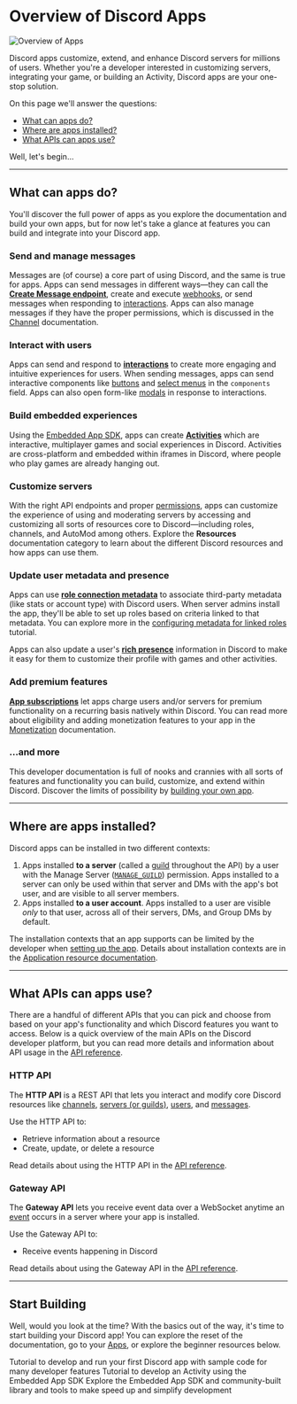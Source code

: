 # Overview of Discord Apps

![Overview of Apps](overview-of-apps-banner.png)

Discord apps customize, extend, and enhance Discord servers for millions of users. Whether you're a developer interested in customizing servers, integrating your game, or building an Activity, Discord apps are your one-stop solution.

On this page we'll answer the questions:

- [What can apps do?](#DOCS_QUICK_START_OVERVIEW_OF_APPS/what-can-apps-do)
- [Where are apps installed?](#DOCS_QUICK_START_OVERVIEW_OF_APPS/where-are-apps-installed)
- [What APIs can apps use?](#DOCS_QUICK_START_OVERVIEW_OF_APPS/what-apis-can-apps-use)

Well, let's begin...

---

## What can apps do?

You'll discover the full power of apps as you explore the documentation and build your own apps, but for now let's take a glance at features you can build and integrate into your Discord app.

### Send and manage messages

Messages are (of course) a core part of using Discord, and the same is true for apps. Apps can send messages in different ways—they can call the **[Create Message endpoint](#DOCS_RESOURCES_CHANNEL/create-message)**, create and execute [webhooks](#DOCS_RESOURCES_WEBHOOK), or send messages when responding to [interactions](#DOCS_INTERACTIONS_OVERVIEW). Apps can also manage messages if they have the proper permissions, which is discussed in the [Channel](#DOCS_RESOURCES_CHANNEL) documentation.

### Interact with users

Apps can send and respond to **[interactions](#DOCS_INTERACTIONS_OVERVIEW)** to create more engaging and intuitive experiences for users. When sending messages, apps can send interactive components like [buttons](#DOCS_INTERACTIONS_MESSAGE_COMPONENTS/buttons) and [select menus](#DOCS_INTERACTIONS_MESSAGE_COMPONENTS/select-menus) in the `components` field. Apps can also open form-like [modals](#DOCS_INTERACTIONS_RECEIVING_AND_RESPONDING/interaction-response-object-modal) in response to interactions.

### Build embedded experiences

Using the [Embedded App SDK](#DOCS_DEVELOPER_TOOLS_EMBEDDED_APP_SDK), apps can create **[Activities](#DOCS_ACTIVITIES_OVERVIEW)** which are interactive, multiplayer games and social experiences in Discord. Activities are cross-platform and embedded within iframes in Discord, where people who play games are already hanging out.

### Customize servers

With the right API endpoints and proper [permissions](#DOCS_TOPICS_PERMISSIONS), apps can customize the experience of using and moderating servers by accessing and customizing all sorts of resources core to Discord—including roles, channels, and AutoMod among others. Explore the **Resources** documentation category to learn about the different Discord resources and how apps can use them.

### Update user metadata and presence

Apps can use **[role connection metadata](#DOCS_RESOURCES_APPLICATION_ROLE_CONNECTION_METADATA)** to associate third-party metadata (like stats or account type) with Discord users. When server admins install the app, they'll be able to set up roles based on criteria linked to that metadata. You can explore more in the [configuring metadata for linked roles](#DOCS_TUTORIALS_CONFIGURING_APP_METADATA_FOR_LINKED_ROLES) tutorial.

Apps can also update a user's **[rich presence](#DOCS_RICH_PRESENCE_HOW_TO)** information in Discord to make it easy for them to customize their profile with games and other activities.

### Add premium features

**[App subscriptions](#DOCS_MONETIZATION_APP_SUBSCRIPTIONS)** let apps charge users and/or servers for premium functionality on a recurring basis natively within Discord. You can read more about eligibility and adding monetization features to your app in the [Monetization](#DOCS_MONETIZATION_OVERVIEW) documentation.

### ...and more

This developer documentation is full of nooks and crannies with all sorts of features and functionality you can build, customize, and extend within Discord. Discover the limits of possibility by [building your own app](https://discord.com/developers/applications).

--- 

## Where are apps installed?

Discord apps can be installed in two different contexts:

1. Apps installed **to a server** (called a [guild](#DOCS_RESOURCES_GUILD) throughout the API) by a user with the Manage Server ([`MANAGE_GUILD`](#DOCS_TOPICS_PERMISSIONS/permissions-bitwise-permission-flags)) permission. Apps installed to a server can only be used within that server and DMs with the app's bot user, and are visible to all server members.
2. Apps installed **to a user account**. Apps installed to a user are visible *only* to that user, across all of their servers, DMs, and Group DMs by default.

The installation contexts that an app supports can be limited by the developer when [setting up the app](#DOCS_RESOURCES_APPLICATION/setting-supported-installation-contexts). Details about installation contexts are in the [Application resource documentation](#DOCS_RESOURCES_APPLICATION/installation-context).

---

## What APIs can apps use?

There are a handful of different APIs that you can pick and choose from based on your app's functionality and which Discord features you want to access. Below is a quick overview of the main APIs on the Discord developer platform, but you can read more details and information about API usage in the [API reference](#DOCS_REFERENCE).

### HTTP API

The **HTTP API** is a REST API that lets you interact and modify core Discord resources like [channels](#DOCS_RESOURCES_CHANNEL), [servers (or guilds)](#DOCS_RESOURCES_GUILD), [users](#DOCS_RESOURCES_USER), and [messages](#DOCS_RESOURCES_CHANNEL/message-object). 

Use the HTTP API to:
- Retrieve information about a resource
- Create, update, or delete a resource

Read details about using the HTTP API in the [API reference](#DOCS_REFERENCE/http-api).

### Gateway API

The **Gateway API** lets you receive event data over a WebSocket anytime an [event](#DOCS_TOPICS_GATEWAY_EVENTS) occurs in a server where your app is installed.

Use the Gateway API to:
- Receive events happening in Discord

Read details about using the Gateway API in the [API reference](#DOCS_REFERENCE/gateway-websocket-api).

---

## Start Building

Well, would you look at the time? With the basics out of the way, it's time to start building your Discord app! You can explore the reset of the documentation, go to your [Apps](https://discord.com/developers/applications), or explore the beginner resources below.

<Container>
  <Card title="Developing your First Discord App" link="#DOCS_QUICK_START_GETTING_STARTED" icon="AppsIcon">
    Tutorial to develop and run your first Discord app with sample code for many developer features
  </Card>
  <Card title="Building an Activity on Discord" link="#DOCS_ACTIVITIES_BUILDING_AN_ACTIVITY" icon="ActivitiesIcon">
    Tutorial to develop an Activity using the Embedded App SDK
  </Card>
  <Card title="Explore developer tools" link="#DOCS_TOPICS_COMMUNITY_RESOURCES" icon="WrenchIcon">
    Explore the Embedded App SDK and community-built library and tools to make speed up and simplify development
  </Card>
</Container>
